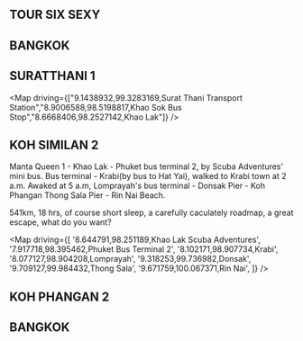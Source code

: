 
## TOUR SIX SEXY

## BANGKOK

## SURATTHANI 1

<Map driving={["9.1438932,99.3283169,Surat Thani Transport Station","8.9006588,98.5198817,Khao Sok Bus Stop","8.6668406,98.2527142,Khao Lak"]} /> 

## KOH SIMILAN 2

Manta Queen 1 - Khao Lak - Phuket bus terminal 2, by Scuba Adventures' mini bus.
Bus terminal - Krabi(by bus to Hat Yai), walked to Krabi town at 2 a.m.
Awaked at 5 a.m, Lomprayah's bus terminal - Donsak Pier - Koh Phangan Thong Sala Pier - Rin Nai Beach.

541km, 18 hrs, of course short sleep, a carefully caculately roadmap, a great escape, what do you want?

<Map driving={[ '8.644791,98.251189,Khao Lak Scuba Adventures', '7.917718,98.395462,Phuket Bus Terminal 2', '8.102171,98.907734,Krabi', '8.077127,98.904208,Lomprayah', '9.318253,99.736982,Donsak', '9.709127,99.984432,Thong Sala', '9.671759,100.067371,Rin Nai', ]} />

## KOH PHANGAN 2

## BANGKOK
